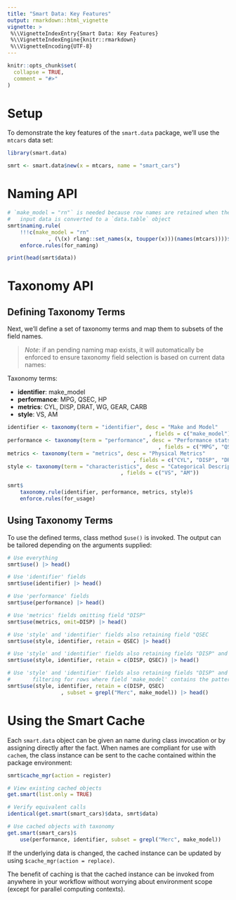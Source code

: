 ```yaml
---
title: "Smart Data: Key Features"
output: rmarkdown::html_vignette
vignette: >
 %\\VignetteIndexEntry{Smart Data: Key Features}
 %\\VignetteIndexEngine{knitr::rmarkdown}
 %\\VignetteEncoding{UTF-8}
---
```


```r
knitr::opts_chunk$set(
  collapse = TRUE,
  comment = "#>"
)
```

# Setup 

To demonstrate the key features of the `smart.data` package, we'll use the `mtcars` data set:

```r
library(smart.data)

smrt <- smart.data$new(x = mtcars, name = "smart_cars")
```

# Naming API

```r
# `make_model = "rn"` is needed because row names are retained when the 
# 	input data is converted to a `data.table` object
smrt$naming.rule(
	!!!c(make_model = "rn"
			 , (\(x) rlang::set_names(x, toupper(x)))(names(mtcars))))$
	enforce.rules(for_naming)

print(head(smrt$data))
```

# Taxonomy API

## Defining Taxonomy Terms

Next, we'll define a set of taxonomy terms and map them to subsets of the field names.  

> *Note*: if an pending naming map exists, it will automatically be enforced to ensure taxonomy field selection is based on current data names:

Taxonomy terms:

- **identifier**: make_model
- **performance**: MPG, QSEC, HP
- **metrics**: CYL, DISP, DRAT, WG, GEAR, CARB
- **style**: VS, AM

```r
identifier <- taxonomy(term = "identifier", desc = "Make and Model"
											 , fields = c("make_model"))
performance <- taxonomy(term = "performance", desc = "Performance stats"
												, fields = c("MPG", "QSEC", "HP"))
metrics <- taxonomy(term = "metrics", desc = "Physical Metrics"
										, fields = c("CYL", "DISP", "DRAT", "WT", "GEAR", "CARB"))
style <- taxonomy(term = "characteristics", desc = "Categorical Descriptors"
									, fields = c("VS", "AM"))

smrt$
	taxonomy.rule(identifier, performance, metrics, style)$
	enforce.rules(for_usage)
```

## Using Taxonomy Terms 

To use the defined terms, class method `$use()` is invoked.  The output can be tailored depending on the arguments supplied:

```r
# Use everything
smrt$use() |> head()

# Use 'identifier' fields
smrt$use(identifier) |> head()

# Use 'performance' fields
smrt$use(performance) |> head()

# Use 'metrics' fields omitting field "DISP"
smrt$use(metrics, omit=DISP) |> head()

# Use 'style' and 'identifier' fields also retaining field "QSEC
smrt$use(style, identifier, retain = QSEC) |> head()

# Use 'style' and 'identifier' fields also retaining fields "DISP" and "QSEC"
smrt$use(style, identifier, retain = c(DISP, QSEC)) |> head()

# Use 'style' and 'identifier' fields also retaining fields "DISP" and "QSEC" 
#		filtering for rows where field 'make_model' contains the pattern "Merc"
smrt$use(style, identifier, retain = c(DISP, QSEC)
				 , subset = grepl("Merc", make_model)) |> head()
```

# Using the Smart Cache 

Each `smart.data` object can be given an name during class invocation or by assigning directly after the fact.  When names are compliant for use with `cachem`, the class instance can be sent to the cache contained within the package environment:

```r
smrt$cache_mgr(action = register)

# View existing cached objects
get.smart(list.only = TRUE)

# Verify equivalent calls
identical(get.smart(smart_cars)$data, smrt$data)

# Use cached objects with taxonomy
get.smart(smart_cars)$
	use(performance, identifier, subset = grepl("Merc", make_model))
```

If the underlying data is changed, the cached instance can be updated by using `$cache_mgr(action = replace)`.

The benefit of caching is that the cached instance can be invoked from anywhere in your workflow without worrying about environment scope (except for parallel computing contexts).
